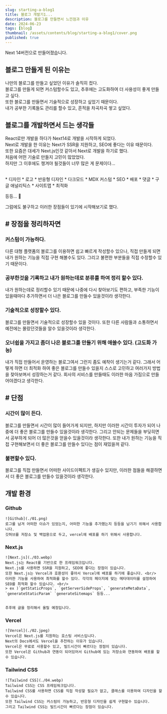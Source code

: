 ```yaml
---
slug: starting-a-blog1
title: 블로그 개발기1...
description: 블로그를 만들면서 느낀점과 이유
date: 2024-06-23
tags: [blog]
thumbnail: /assets/contents/blog/starting-a-blog1/cover.png
published: true
---
```


<Callout type="danger">
  Next 14버전으로 만들어졌습니다.
</Callout>


## 블로그 만들게 된 이유는

  나만의 블로그를 만들고 싶었던 이유가 솔직히 컸다. <br/> 
  블로그를 만들게 되면 커스텀할수도 있고, 추후에는 고도화하여 더 사용성이 좋게 만들고 싶다. <br/>
  또한 블로그를 만들면서 기술적으로 성장하고 싶었기 때문이다. <br/>
  내가 공부한 기록들도 관리를 할수 있고, 흔적을 차곡차곡 쌓고 싶었다. <br/>



## 블로그를 개발하면서 드는 생각들
  React로만 개발을 하다가 Next14로 개발을 시작하게 되었다. <br/>
  Next로 개발을 한 이유는 Next가 SSR을 지원하고, SEO에 좋다는 이유 때문이다. <br/>
  또한 요즘은 대세가 Next.js인것 같아서 Next로 개발을 하기로 했다. <br/>
  처음에 어떤 기술로 만들지 고민이 많았었다. <br/>
  하지만 그 이후에도 챙겨야 될것들이 너무 많은 게 문제이다... <br/>
  <br/>

<Callout type="info">
    * 디자인 
    * 로고
    * 반응형 디자인
    * 다크모드
    * MDX 커스텀
    * SEO
    * 배포
    * 댓글
    * 구글 애널리틱스
    * 사이트맵
    * 최적화
</Callout>

등등... 🥲

그럼에도 불구하고 이러한 장점들이 있기에 시작해보기로 했다.


## # 장점을 정리하자면 
  ### 커스텀이 가능하다.
  다른 대형 플랫폼의 블로그를 이용하면 쉽고 빠르게 작성할수 있으나, 직접 만들게 되면 내가 원하는 기능을 직접 구현 해볼수도 있다.
  그리고 불편한 부분들을 직접 수정할수 있기 때문이다.

  ### 공부한것을 기록하고 내가 원하는데로 분류를 하여 정리 할수 있다.
  내가 원하는데로 정리할수 있기 때문에 나중에 다시 찾아보기도 편하고,
  부족한 기능이 있을때마다 추가하면서 더 나은 블로그를 만들수 있을것이라 생각한다.

  ### 기술적으로 성장할수 있다.
  블로그를 만들면서 기술적으로 성장할수 있을 것이다. 
  또한 다른 사람들과 소통하면서 예전에는 몰랐던것들을 알수 있을것이라 생각한다.

  ### 오너쉽을 가지고 좀더 나은 블로그를 만들기 위해 애쓸수 있다. (고도화 가능)
  내가 직접 만들어서 운영하는 블로그여서 그런지 좀도 예착이 생기는거 같다.
  그래서 어떻게 하면 더 최적화 하여 좋은 블로그를 만들수 있을지 스스로 고민하고 여러가지 방법을 찾아보며서 성장하는거 같다.
  회사의 서비스를 만들때도 이러한 마음 가짐으로 만들어야겠다고 생각한다.


## # 단점

  ### 시간이 많이 든다.
  블로그를 만들면서 시간이 많이 들어가게 되지만, 하지만 이러한 시간이 투자가 되어 나중에 더 좋은 블로그를 만들수 있을것이라 생각한다.
  그리고 안되는 문제들을 부딪히면서 공부하게 되어 더 많은것을 얻을수 있을것이라 생각한다.
  또한 내가 원하는 기능을 직접 구현해보면서 더 좋은 블로그를 만들수 있다는 점이 재밌을꺼 같다.

  ### 불편할수 있다.
  블로그를 직접 만들면서 어떠한 사이드이펙트가 생길수 있지만, 이러한 점들을 해결하면서 더 좋은 블로그를 만들수 있을것이라 생각한다.




## 개발 환경

  ### Github
    ![Github](./01.png)
    로그를 남겨 어떠한 이슈가 있었는지, 어떠한 기능을 추가했는지 등등을 남기기 위해서 사용합니다.
    깃허브를 저장소 및 백업용으로 두고, vercel에 배포를 하기 위해서 사용합니다. 

  ### Next.js
    ![Next.js](./03.webp)
    Next.js는 React를 기반으로 한 프레임워크입니다. 
    Next.js를 사용하면 SSR을 지원하고, SEO에 좋다는 장점이 있습니다.
    또한 Next.js는 Vercel과 호환성이 좋아서 Vercel에 배포를 하기에 좋습니다. <br/>
    이러한 기능을 사용하여 최적화를 할수 있다. 각각의 페이지에 맞는 메타데이터를 설정하여 SEO를 최적화 할수 있습니다. <br/>
    > ex )`getStaticProps`, `getServerSideProps`, `generateMetaData`, `generateStaticParam` `generateSitemaps` 등등...


    추후에 글을 정리해서 올릴 예정입니다.


  ### Vercel
    ![Vercel](./02.jpeg)
    Vercel은 Next.js를 지원하는 호스팅 서비스입니다. 
    Next의 Docs에서도 Vercel을 추천하는 이유가 있습니다. 
    Vercel은 무료로 사용할수 있고, 빌드시간이 빠르다는 장점이 있습니다.
    또한 Vercel은 Github과 연동이 되어있어서 Github에 있는 저장소와 연동하여 배포를 할수 있습니다.


  ### Tailwind CSS
    ![Tailwind CSS](./04.webp)
    Tailwind CSS는 CSS 프레임워크입니다. 
    Tailwind CSS를 사용하면 CSS를 직접 작성할 필요가 없고, 클래스를 이용하여 디자인을 할수 있습니다.
    또한 Tailwind CSS는 커스텀이 가능하고, 반응형 디자인을 쉽게 구현할수 있습니다.
    그리고 Tailwind CSS는 빌드시간이 빠르다는 장점이 있습니다.




